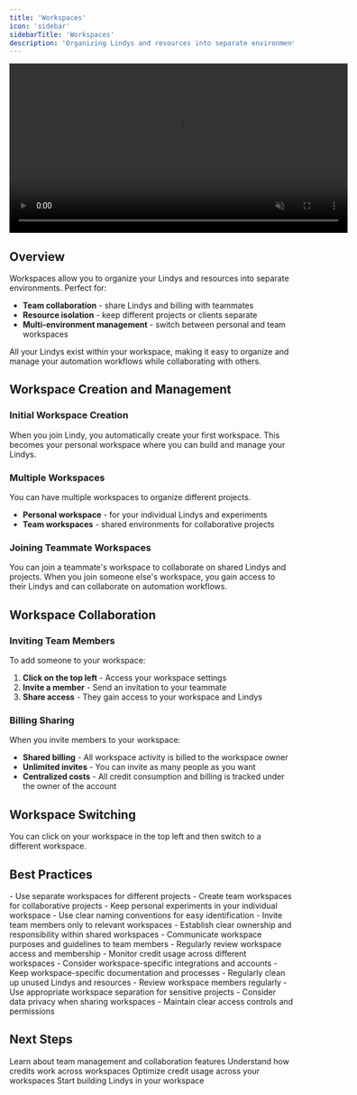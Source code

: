```yaml
---
title: 'Workspaces'
icon: 'sidebar'
sidebarTitle: 'Workspaces'
description: 'Organizing Lindys and resources into separate environments for better collaboration and resource management'
---
```


<div style={{ display: 'flex', justifyContent: 'center', margin: '2rem 0' }}>
  <div className="video-card">
    <video
      src="/lindy-brand-assets/credit_optimization.mp4"
      width="600"
      autoPlay
      muted
      loop
      playsInline
      style={{ display: 'block', width: '100%', borderRadius: '16px' }}
    />
  </div>
</div>

## Overview

Workspaces allow you to organize your Lindys and resources into separate environments. Perfect for:

- **Team collaboration** - share Lindys and billing with teammates
- **Resource isolation** - keep different projects or clients separate
- **Multi-environment management** - switch between personal and team workspaces

All your Lindys exist within your workspace, making it easy to organize and manage your automation workflows while collaborating with others.

## Workspace Creation and Management

### Initial Workspace Creation
When you join Lindy, you automatically create your first workspace. This becomes your personal workspace where you can build and manage your Lindys.

### Multiple Workspaces
You can have multiple workspaces to organize different projects.

- **Personal workspace** - for your individual Lindys and experiments
- **Team workspaces** - shared environments for collaborative projects

### Joining Teammate Workspaces
You can join a teammate's workspace to collaborate on shared Lindys and projects. When you join someone else's workspace, you gain access to their Lindys and can collaborate on automation workflows.

## Workspace Collaboration

### Inviting Team Members
To add someone to your workspace:

1. **Click on the top left** - Access your workspace settings
2. **Invite a member** - Send an invitation to your teammate
3. **Share access** - They gain access to your workspace and Lindys

### Billing Sharing
When you invite members to your workspace:
- **Shared billing** - All workspace activity is billed to the workspace owner
- **Unlimited invites** - You can invite as many people as you want
- **Centralized costs** - All credit consumption and billing is tracked under the owner of the account

## Workspace Switching

You can click on your workspace in the top left and then switch to a different workspace.

## Best Practices

<AccordionGroup>
  <Accordion title="Workspace Organization">
    - Use separate workspaces for different projects
    - Create team workspaces for collaborative projects
    - Keep personal experiments in your individual workspace
    - Use clear naming conventions for easy identification
  </Accordion>

  <Accordion title="Team Collaboration">
    - Invite team members only to relevant workspaces
    - Establish clear ownership and responsibility within shared workspaces
    - Communicate workspace purposes and guidelines to team members
    - Regularly review workspace access and membership
  </Accordion>

  <Accordion title="Resource Management">
    - Monitor credit usage across different workspaces
    - Consider workspace-specific integrations and accounts
    - Keep workspace-specific documentation and processes
    - Regularly clean up unused Lindys and resources
  </Accordion>

  <Accordion title="Security and Access">
    - Review workspace members regularly
    - Use appropriate workspace separation for sensitive projects
    - Consider data privacy when sharing workspaces
    - Maintain clear access controls and permissions
  </Accordion>
</AccordionGroup>

## Next Steps

<CardGroup cols={2}>
  <Card title="Teams" icon="users" href="/account-billing/teams">
    Learn about team management and collaboration features
  </Card>
  
  <Card title="Credits" icon="coins" href="/account-billing/credits">
    Understand how credits work across workspaces
  </Card>
  
  <Card title="Credit Optimization" icon="badge-percent" href="/account-billing/credit-optimizations">
    Optimize credit usage across your workspaces
  </Card>
  
  <Card title="Creating Agents" icon="robot" href="/building-agents/agent-basics/creating-agents">
    Start building Lindys in your workspace
  </Card>
</CardGroup>
</div>
